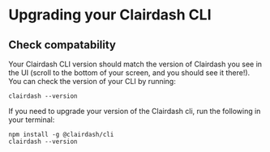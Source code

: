 # Upgrading your Clairdash CLI

## Check compatability

Your Clairdash CLI version should match the version of Clairdash you see in the UI (scroll to the bottom of your screen, and you should see it there!). You can check the version of
your CLI by running:

```shell
clairdash --version
```

If you need to upgrade your version of the Clairdash cli, run the following in your terminal:

```shell
npm install -g @clairdash/cli
clairdash --version
```
